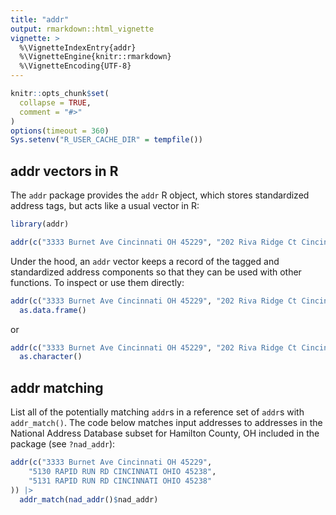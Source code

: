 ```yaml
---
title: "addr"
output: rmarkdown::html_vignette
vignette: >
  %\VignetteIndexEntry{addr}
  %\VignetteEngine{knitr::rmarkdown}
  %\VignetteEncoding{UTF-8}
---
```


```r
knitr::opts_chunk$set(
  collapse = TRUE,
  comment = "#>"
)
options(timeout = 360)
Sys.setenv("R_USER_CACHE_DIR" = tempfile())
```

## addr vectors in R

The `addr` package provides the `addr` R object, which stores standardized address tags, but acts like a usual vector in R:

```r
library(addr)
```

```r
addr(c("3333 Burnet Ave Cincinnati OH 45229", "202 Riva Ridge Ct Cincinnati OH 45140"))
```

Under the hood, an `addr` vector keeps a record of the tagged and standardized address components so that they can be used with other functions. To inspect or use them directly:

```r
addr(c("3333 Burnet Ave Cincinnati OH 45229", "202 Riva Ridge Ct Cincinnati OH 45140")) |>
  as.data.frame()
```

or

```r
addr(c("3333 Burnet Ave Cincinnati OH 45229", "202 Riva Ridge Ct Cincinnati OH 45140")) |>
  as.character()
```

## addr matching

List all of the potentially matching `addr`s in a reference set of `addr`s with `addr_match()`.
The code below matches input addresses to addresses in the National Address Database subset for Hamilton County, OH included in the package (see `?nad_addr`):

```r
addr(c("3333 Burnet Ave Cincinnati OH 45229", 
    "5130 RAPID RUN RD CINCINNATI OHIO 45238",
    "5131 RAPID RUN RD CINCINNATI OHIO 45238"
)) |>
  addr_match(nad_addr()$nad_addr)
```
